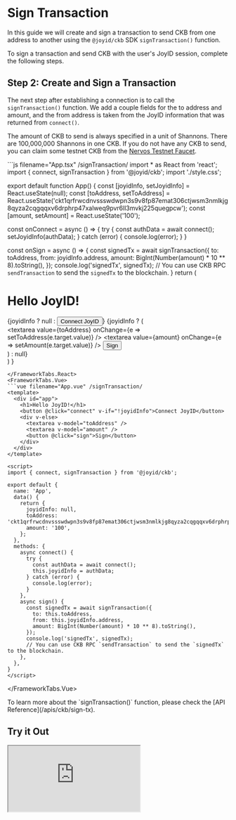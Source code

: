 
# Sign Transaction

In this guide we will create and sign a transaction to send CKB from one address to another using the `@joyid/ckb` SDK `signTransaction()` function.

To sign a transaction and send CKB with the user's JoyID session, complete the following steps.

<Step1SaveUsersJoyidInfo />

## Step 2: Create and Sign a Transaction

The next step after establishing a connection is to call the `signTransaction()` function. We add a couple fields for the to address and amount, and the from address is taken from the JoyID information that was returned from `connect()`.

The amount of CKB to send is always specified in a unit of Shannons. There are 100,000,000 Shannons in one CKB. If you do not have any CKB to send, you can claim some testnet CKB from the [Nervos Testnet Faucet](https://faucet.nervos.org/).

<NodeCodeDoesNotBroadcast />

<FrameworkTabs>
<FrameworkTabs.React>
```js filename="App.tsx" /signTransaction/
import * as React from 'react';
import { connect, signTransaction } from '@joyid/ckb';
import './style.css';

export default function App() {
  const [joyidInfo, setJoyidInfo] = React.useState(null);
  const [toAddress, setToAddress] = React.useState('ckt1qrfrwcdnvssswdwpn3s9v8fp87emat306ctjwsm3nmlkjg8qyza2cqgqqxv6drphrp47xalweq9pvr6ll3mvkj225quegpcw');
  const [amount, setAmount] = React.useState('100');

  const onConnect = async () => {
    try {
      const authData = await connect();
      setJoyidInfo(authData);
    } catch (error) {
      console.log(error);
    }
  }

  const onSign = async () => {
    const signedTx = await signTransaction({
      to: toAddress,
      from: joyidInfo.address,
      amount: BigInt(Number(amount) * 10 ** 8).toString(),
    });
    console.log('signedTx', signedTx);
    // You can use CKB RPC `sendTransaction` to send the `signedTx` to the blockchain.
  }
  return (
    <div>
      <h1>Hello JoyID!</h1>
      {joyidInfo ? null : <button onClick={onConnect}>Connect JoyID</button>}
      {joyidInfo ? (
        <div>
          <textarea value={toAddress} onChange={e => setToAddress(e.target.value)} />
          <textarea value={amount} onChange={e => setAmount(e.target.value)} />
          <button onClick={onSign}>Sign</button>
        </div>
      ) : null}
    </div>
  )
}
```
</FrameworkTabs.React>
<FrameworkTabs.Vue>
```vue filename="App.vue" /signTransaction/
<template>
  <div id="app">
    <h1>Hello JoyID!</h1>
    <button @click="connect" v-if="!joyidInfo">Connect JoyID</button>
    <div v-else>
      <textarea v-model="toAddress" />
      <textarea v-model="amount" />
      <button @click="sign">Sign</button>
    </div>
  </div>
</template>

<script>
import { connect, signTransaction } from '@joyid/ckb';

export default {
  name: 'App',
  data() {
    return {
      joyidInfo: null,
      toAddress: 'ckt1qrfrwcdnvssswdwpn3s9v8fp87emat306ctjwsm3nmlkjg8qyza2cqgqqxv6drphrp47xalweq9pvr6ll3mvkj225quegpcw',
      amount: '100',
    };
  },
  methods: {
    async connect() {
      try {
        const authData = await connect();
        this.joyidInfo = authData;
      } catch (error) {
        console.log(error);
      }
    },
    async sign() {
      const signedTx = await signTransaction({
        to: this.toAddress,
        from: this.joyidInfo.address,
        amount: BigInt(Number(amount) * 10 ** 8).toString(),
      });
      console.log('signedTx', signedTx);
      // You can use CKB RPC `sendTransaction` to send the `signedTx` to the blockchain.
    },
  },
}
</script>
```
</FrameworkTabs.Vue>
</FrameworkTabs>

<Callout emoji="💡">
To learn more about the `signTransaction()` function, please check the [API Reference](/apis/ckb/sign-tx).
</Callout>

## Try it Out

<ClickToActivate>
  <FrameworkTabs>
    <FrameworkTabs.React>
      <iframe className="sandbox" src="https://stackblitz.com/edit/react-joyid-ckb-sign-tx?embed=1&file=App.tsx&view=preview" />
    </FrameworkTabs.React>
    <FrameworkTabs.Vue>
      <iframe className="sandbox" src="https://stackblitz.com/edit/vue-joyid-ckb-sign-tx?embed=1&file=App.vue&view=preview" />
    </FrameworkTabs.Vue>
  </FrameworkTabs>
</ClickToActivate>
